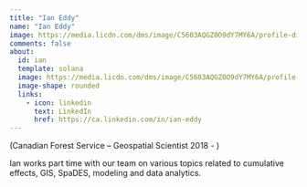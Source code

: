 ---
title: "Ian Eddy"
name: "Ian Eddy"
image: https://media.licdn.com/dms/image/C5603AQGZ0O9dY7MY6A/profile-displayphoto-shrink_800_800/0/1517441920541?e=2147483647&v=beta&t=TkfotiDMOrioFqtLxJGvHJM2CZ365ZwRU02RtagdXEI
comments: false
about: 
  id: ian
  template: solana
  image: https://media.licdn.com/dms/image/C5603AQGZ0O9dY7MY6A/profile-displayphoto-shrink_800_800/0/1517441920541?e=2147483647&v=beta&t=TkfotiDMOrioFqtLxJGvHJM2CZ365ZwRU02RtagdXEI
  image-shape: rounded
  links: 
    - icon: linkedin
      text: LinkedIn
      href: https://ca.linkedin.com/in/ian-eddy
---

::: {#ian}

(Canadian Forest Service -- Geospatial Scientist 2018 - )

Ian works part time with our team on various topics related to cumulative effects, GIS, SpaDES, modeling and data analytics.

:::
